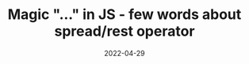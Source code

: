 ---
title: Magic "..." in JS - few words about spread/rest operator
date: 2022-04-29
timeToRead: 10
description: Short post about spread and rest operator in JS
tags:
  - JS
  - Intermediate
---